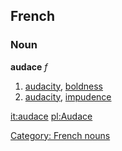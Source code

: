 ==French==
===Noun===
'''audace''' ''f''

#[[audacity]], [[boldness]]
#[[audacity]], [[impudence]]

[[Category: French nouns]]

[[it:audace]]
[[pl:Audace]]
